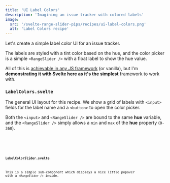```yaml
---
title: 'UI Label Colors'
description: 'Imagining an issue tracker with colored labels'
image:
  src: '/svelte-range-slider-pips/recipes/ui-label-colors.png'
  alt: 'Label Colors recipe'
---
```




Let's create a simple label color UI for an issue tracker.

The labels are styled with a tint color based on the hue, and the color picker
is a simple `<RangeSlider />` with a float label to show the hue value.

<Info>All of this is [achievable in any JS framework](http://localhost:3000/svelte-range-slider-pips/en/getting-started) (or vanilla), but I'm **demonstrating it
with Svelte here as it's the simplest** framework to work with.</Info>

<Demo name="UI Label Colors" client:visible>
  <LabelColors client:visible />
</Demo>

### `LabelColors.svelte`
The general UI layout for this recipe. We show a grid of labels with
`<input>` fields for the label name and a `<button>` to open the color picker.

Both the `<input>` and `<RangeSlider />` are bound to the same **hue** variable,
and the `<RangeSlider />` simply allows a `min` and `max` of the **hue** property (`0-360`).

<Demo name="UI Label Colors" client:visible>
  <Code slot="svelte" code={cleanImport(LabelColorsRaw)} lang="svelte" />
  <Code slot="css" code={cleanImport(LabelColorsCss)} lang="css" />
</Demo>

### `LabelColorSlider.svelte`
This is a simple sub-component which displays a nice little popover
with a `<RangeSlider />` inside.
<Demo name="UI Label Colors" client:visible>
  <Code slot="svelte" code={cleanImport(LabelColorSliderRaw)} lang="svelte" />
  <Code slot="css" code={cleanImport(LabelColorSliderCss)} lang="css" />
</Demo>




